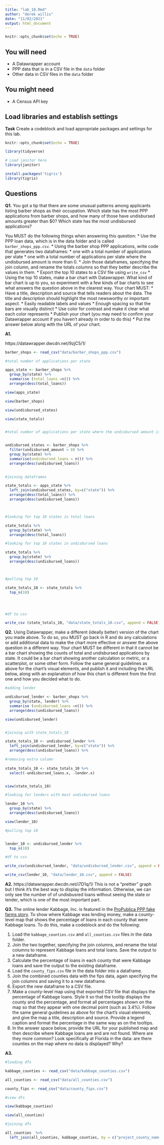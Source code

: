 ```yaml
---
title: "lab_10.Rmd"
author: "derek willis"
date: "11/02/2021"
output: html_document
---
```


```r
knitr::opts_chunk$set(echo = TRUE)
```

## You will need

* A Datawrapper account
* PPP data that is in a CSV file in the `data` folder
* Other data in CSV files in the `data` folder

## You might need

* A Census API key

## Load libraries and establish settings

**Task** Create a codeblock and load appropriate packages and settings for this lab.


```r

knitr::opts_chunk$set(echo = TRUE)

```





```r

library(tidyverse)

# Load janitor here
library(janitor)

install.packages('tigris')
library(tigris)


```



## Questions

**Q1.** You got a tip that there are some unusual patterns among applicants listing barber shops as their occupation. Which state has the most PPP applications from barber shops, and how many of those have undisbursed amounts greater than $0? Which state has the most undisbursed applications?

You MUST do the following things when answering this question:
* Use the PPP loan data, which is in the data folder and is called `barber_shops_ppp.csv`.
* Using the barber shop PPP applications, write code that generates two dataframes:
  * one with a total number of applications per state
  * one with a total number of applications per state where the undisbursed amount is more than 0.
* Join those dataframes, specifying the join column, and rename the totals columns so that they better describe the values in them.
* Export the top 10 states to a CSV file using `write_csv`
* Using the top 10 states, make a bar chart with Datawrapper. What kind of bar chart is up to you, so experiment with a few kinds of bar charts to see what answers the question above in the clearest way. Your chart MUST:
  * Have a title, description and source that tells readers about the data. The title and description should highlight the most newsworthy or important aspect.
  * Easily readable labels and values
  * Enough spacing so that the bars are visually distinct
  * Use color for contrast and make it clear what each color represents
* Publish your chart (you may need to confirm your Datawrapper account if you haven't already in order to do this)
* Put the answer below along with the URL of your chart.

**A1.**

https://datawrapper.dwcdn.net/9zjC5/1/

```r

barber_shops <- read_csv("data/barber_shops_ppp.csv")

#total number of applications per state

apps_state <- barber_shops %>% 
  group_by(state) %>% 
  summarise (total_loans =n()) %>% 
  arrange(desc(total_loans))

view(apps_state)

view(barber_shops)

view(undisbursed_states)

view(state_totals)


#total number of applications per state where the undisbursed amount is more than 0


undisbursed_states <- barber_shops %>% 
  filter(undisbursed_amount > 0) %>% 
  group_by(state) %>% 
  summarise(undisbursed_loans = n()) %>% 
  arrange(desc(undisbursed_loans)) 
  

#joining dataframes 

state_totals <- apps_state %>% 
  left_join(undisbursed_states, by=c("state")) %>% 
  arrange(desc(total_loans)) %>% 
  arrange(desc(undisbursed_loans))



#looking for top 10 states in total loans 

state_totals %>% 
  group_by(state) %>% 
  arrange(desc(total_loans))

#looking for top 10 states in undisbursed loans 

state_totals %>% 
  group_by(state) %>% 
  arrange(desc(undisbursed_loans))



#pulling top 10 

state_totals_10 <- state_totals %>% 
  top_n(10)




#df to csv 

write_csv (state_totals_10, "data/state_totals_10.csv", append = FALSE)


```


**Q2.** Using Datawrapper, make a different (ideally better) version of the chart you made above. To do so, you MUST go back in R and do any calculations or add additional data to make the chart more effective or answer the above question in a different way. Your chart MUST be different in that it cannot be a bar chart showing the counts of total and undisbursed applications by state. It could be a bar chart showing another calculation or metric, or a scatterplot, or some other form. Follow the same general guidelines as above for the chart's visual elements, and publish it and including the URL below, along with an explanation of how this chart is different from the first one and how you decided what to do.

```r

#adding lender 

undisbursed_lender <- barber_shops %>% 
  group_by(state, lender) %>% 
  summarise (undisbursed_loans =n()) %>% 
  arrange(desc(undisbursed_loans))

view(undisbursed_lender)


#joining with state_totals_10

state_totals_10 <- undisbursed_lender %>% 
  left_join(undisbursed_lender, by=c("state")) %>% 
  arrange(desc(undisbursed_loans)) %>% 

#removing extra column
  
state_totals_10 <- state_totals_10 %>% 
  select(-undisbursed_loans.x, -lender.x)


view(state_totals_10)

#looking for lenders with most undisbursed loans 

lender_10 %>% 
  group_by(state) %>% 
  arrange(desc(undisbursed_loans))

view(lender_10)

#pulling top 10 


lender_10 <- undisbursed_lender %>% 
  top_n(10)

#df to csv 

write_csv(undisbursed_lender, "data/undisbursed_lender.csv", append = FALSE)

write_csv(lender_10, "data/lender_10.csv", append = FALSE)

```


**A2.** https://datawrapper.dwcdn.net/i7D1q/1/ This is not a "prettier" graph but I think it's the best way to display the information. Otherwise, we can only see the number of of undisbusred loans without seeing the state or lender, which is one of the most important part. 


**Q3.** The online lender Kabbage, Inc. is featured in the [ProPublica PPP fake farms story](https://www.propublica.org/article/ppp-farms). To show where Kabbage was lending money, make a county-level map that shows the percentage of loans in each county that were Kabbage loans. To do this, make a codeblock and do the following:

1. Load the `kabbage_counties.csv` and `all_counties.csv` files in the data folder.
2. Join the two together, specifying the join columns, and rename the total columns to represent Kabbage loans and total loans. Save the output to a new dataframe.
3. Calculate the percentage of loans in each county that were Kabbage loans and save the output to the existing dataframe.
4. Load the `county_fips.csv` file in the data folder into a dataframe.
5. Join the combined counties data with the fips data, again specifying the join columns and saving it to a new dataframe.
6. Export the new dataframe to a CSV file.
7. Make a county-level map using that exported CSV file that displays the percentage of Kabbage loans. Style it so that the tooltip displays the county and the percentage, and format all percentages shown on the map so that they appear with one decimal point (such as 3.4%). Follow the same general guidelines as above for the chart's visual elements, and give the map a title, description and source. Provide a legend caption and format the percentage in the same way as on the tooltips.
8. In the answer space below, provide the URL for your published map and then describe where Kabbage loans are and are not found. Where are they more common? Look specifically at Florida in the data: are there counties on the map where no data is displayed? Why?

**A3.**  

```r

#loading dfs

kabbage_counties <- read_csv("data/kabbage_counties.csv")

all_counties <- read_csv("data/all_counties.csv")

county_fips <- read_csv("data/county_fips.csv")

#view dfs 

view(kabbage_counties)

view(all_counties)

#joining dfs 

all_counties  %>%  
  left_join(all_counties, kabbage_counties, by = c("project_county_name" = "project_state"))




```

